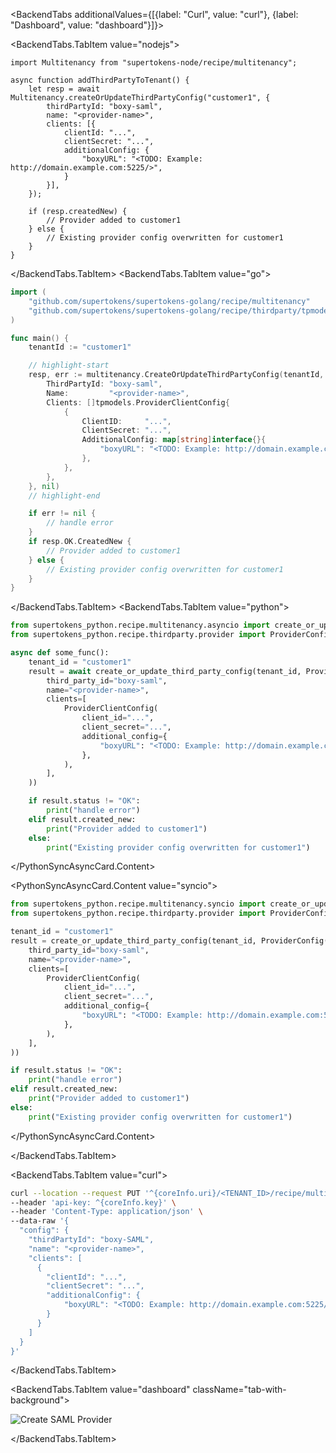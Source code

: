 

<BackendTabs additionalValues={[{label: "Curl", value: "curl"}, {label: "Dashboard", value: "dashboard"}]}>

<BackendTabs.TabItem value="nodejs">

```tsx
import Multitenancy from "supertokens-node/recipe/multitenancy";

async function addThirdPartyToTenant() {
    let resp = await Multitenancy.createOrUpdateThirdPartyConfig("customer1", {
        thirdPartyId: "boxy-saml",
        name: "<provider-name>",
        clients: [{
            clientId: "...",
            clientSecret: "...",
            additionalConfig: {
                "boxyURL": "<TODO: Example: http://domain.example.com:5225/>",
            }
        }],
    });

    if (resp.createdNew) {
        // Provider added to customer1
    } else {
        // Existing provider config overwritten for customer1
    }
}
```

</BackendTabs.TabItem>
<BackendTabs.TabItem value="go">


```go
import (
	"github.com/supertokens/supertokens-golang/recipe/multitenancy"
	"github.com/supertokens/supertokens-golang/recipe/thirdparty/tpmodels"
)

func main() {
	tenantId := "customer1"

	// highlight-start
	resp, err := multitenancy.CreateOrUpdateThirdPartyConfig(tenantId, tpmodels.ProviderConfig{
		ThirdPartyId: "boxy-saml",
		Name:         "<provider-name>",
		Clients: []tpmodels.ProviderClientConfig{
			{
				ClientID:     "...",
				ClientSecret: "...",
                AdditionalConfig: map[string]interface{}{
                    "boxyURL": "<TODO: Example: http://domain.example.com:5225/>",
                },
			},
		},
	}, nil)
	// highlight-end

	if err != nil {
		// handle error
	}
	if resp.OK.CreatedNew {
		// Provider added to customer1
	} else {
		// Existing provider config overwritten for customer1
	}
}
```


</BackendTabs.TabItem>
<BackendTabs.TabItem value="python">

<PythonSyncAsyncCard>
<PythonSyncAsyncCard.Content value="asyncio">


```python
from supertokens_python.recipe.multitenancy.asyncio import create_or_update_third_party_config
from supertokens_python.recipe.thirdparty.provider import ProviderConfig, ProviderClientConfig

async def some_func():
    tenant_id = "customer1"
    result = await create_or_update_third_party_config(tenant_id, ProviderConfig(
        third_party_id="boxy-saml",
        name="<provider-name>",
        clients=[
            ProviderClientConfig(
                client_id="...",
                client_secret="...",
                additional_config={
                    "boxyURL": "<TODO: Example: http://domain.example.com:5225/>",
                },
            ),
        ],
    ))

    if result.status != "OK":
        print("handle error")
    elif result.created_new:
        print("Provider added to customer1")
    else:
        print("Existing provider config overwritten for customer1")
```


</PythonSyncAsyncCard.Content>

<PythonSyncAsyncCard.Content value="syncio">


```python
from supertokens_python.recipe.multitenancy.syncio import create_or_update_third_party_config
from supertokens_python.recipe.thirdparty.provider import ProviderConfig, ProviderClientConfig

tenant_id = "customer1"
result = create_or_update_third_party_config(tenant_id, ProviderConfig(
    third_party_id="boxy-saml",
    name="<provider-name>",
    clients=[
        ProviderClientConfig(
            client_id="...",
            client_secret="...",
            additional_config={
                "boxyURL": "<TODO: Example: http://domain.example.com:5225/>",
            },
        ),
    ],
))

if result.status != "OK":
    print("handle error")
elif result.created_new:
    print("Provider added to customer1")
else:
    print("Existing provider config overwritten for customer1")
```


</PythonSyncAsyncCard.Content>
</PythonSyncAsyncCard>

</BackendTabs.TabItem>

<BackendTabs.TabItem value="curl">


```bash
curl --location --request PUT '^{coreInfo.uri}/<TENANT_ID>/recipe/multitenancy/config/thirdparty' \
--header 'api-key: ^{coreInfo.key}' \
--header 'Content-Type: application/json' \
--data-raw '{
  "config": {
    "thirdPartyId": "boxy-SAML",
    "name": "<provider-name>",
    "clients": [
      {
        "clientId": "...",
        "clientSecret": "...",
        "additionalConfig": {
            "boxyURL": "<TODO: Example: http://domain.example.com:5225/>"
        }
      }
    ]
  }
}'
```


</BackendTabs.TabItem>

<BackendTabs.TabItem value="dashboard" className="tab-with-background">

<img src="/img/dashboard/tenant-management/create-provider/create-saml.gif" alt="Create SAML Provider"/>

</BackendTabs.TabItem>


</BackendTabs>
